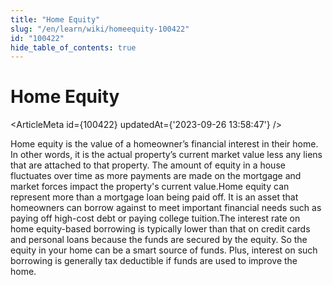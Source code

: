 ```yaml
---
title: "Home Equity"
slug: "/en/learn/wiki/homeequity-100422"
id: "100422"
hide_table_of_contents: true
---
```



# Home Equity

<ArticleMeta id={100422} updatedAt={'2023-09-26 13:58:47'} />
<div className='border-solid border-b border-t-0 my-4 border-[var(--ifm-color-gray-300)]' />

Home equity is the value of a homeowner’s financial interest in their home. In other words, it is the actual property’s current market value less any liens that are attached to that property. The amount of equity in a house fluctuates over time as more payments are made on the mortgage and market forces impact the property's current value.Home equity can represent more than a mortgage loan being paid off. It is an asset that homeowners can borrow against to meet important financial needs such as paying off high-cost debt or paying college tuition.The interest rate on home equity-based borrowing is typically lower than that on credit cards and personal loans because the funds are secured by the equity. So the equity in your home can be a smart source of funds. Plus, interest on such borrowing is generally tax deductible if funds are used to improve the home.
